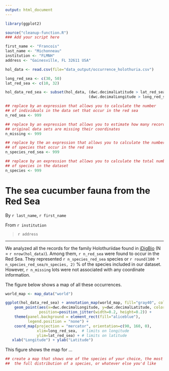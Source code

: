 ```yaml
---
output: html_document
---
```



```r
library(ggplot2)
```

```r
source("cleanup-function.R")
### Add your script here
```

```r
first_name <- "Francois"
last_name <- "Michonneau"
institution <- "FLMNH"
address <- "Gainesville, FL 32611 USA"
```

```r
hol_data <- read.csv(file="data_output/occurrence_holothuria.csv")

long_red_sea <- c(30, 50)
lat_red_sea <- c(10, 32)

hol_data_red_sea <- subset(hol_data, (dwc.decimalLatitude > lat_red_sea[1] & dwc.decimalLatitude < lat_red_sea[2]) &
                                     (dwc.decimalLongitude > long_red_sea[1] & dwc.decimalLatitude < long_red_sea[2]))

## replace by an expression that allows you to calculate the number
## of individuals in the data set that occur in the red sea
n_red_sea <- 999

## replace by an expression that allows you to estimate how many records in the
## original data sets are missing their coordinates
n_missing <- 999

## replace by the an expression that allows you to calculate the number
## of species that occur in the red sea
n_species_red_sea <- 999

## replace by an expression that allows you to calculate the total number
## of species in the dataset
n_species <- 999

```

# The sea cucumber fauna from the Red Sea

By `r last_name`, `r first_name`

From `r institution`

> `r address`

---------------------------------------------

We analyzed all the records for the family Holothuriidae found in
[iDigBio](http://portal.idigbio.org) (N = `r nrow(hol_data)`). Among them,
`r n_red_sea` were found to occur in the Red Sea. They represented
`r n_species_red_sea` species or `r round(100 * n_species_red_sea/n_species, 2)` % of
the species included in our dataset. However, `r n_missing` lots were not associated
with any coordinate information.

The figure below shows a map of all these occurrences.

```r
world_map <- map_data("world")

ggplot(hol_data_red_sea) + annotation_map(world_map, fill="gray40", colour="gray40") +
    geom_point(aes(x=dwc.decimalLongitude, y=dwc.decimalLatitude, color=dwc.specificEpithet),
               position=position_jitter(width=0.2, height=0.2)) +
    theme(panel.background = element_rect(fill="aliceblue"),
          legend.position = "none") +
    coord_map(projection = "mercator", orientation=c(90, 160, 0),
              xlim=long_red_sea,  # limits on longitude
              ylim=lat_red_sea) + # limits on latitude
   xlab("Longitude") + ylab("Latitude")

```

This figure shows the map for ...

```r
## create a map that shows one of the species of your choice, the most sampled species,
##  the full distribution of a species, or whatever else you'd like

```
